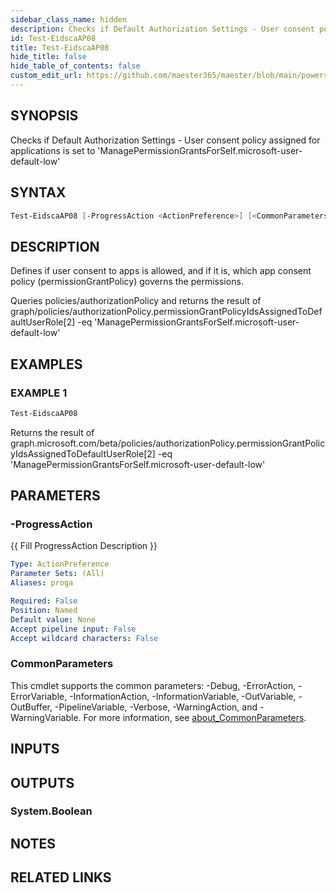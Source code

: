 ```yaml
---
sidebar_class_name: hidden
description: Checks if Default Authorization Settings - User consent policy assigned for applications is set to 'ManagePermissionGrantsForSelf.microsoft-user-default-low'
id: Test-EidscaAP08
title: Test-EidscaAP08
hide_title: false
hide_table_of_contents: false
custom_edit_url: https://github.com/maester365/maester/blob/main/powershell/public/Test-EidscaAP08.ps1
---
```


## SYNOPSIS

Checks if Default Authorization Settings - User consent policy assigned for applications is set to 'ManagePermissionGrantsForSelf.microsoft-user-default-low'

## SYNTAX

```powershell
Test-EidscaAP08 [-ProgressAction <ActionPreference>] [<CommonParameters>]
```

## DESCRIPTION

Defines if user consent to apps is allowed, and if it is, which app consent policy (permissionGrantPolicy) governs the permissions.

Queries policies/authorizationPolicy
and returns the result of
 graph/policies/authorizationPolicy.permissionGrantPolicyIdsAssignedToDefaultUserRole[2] -eq 'ManagePermissionGrantsForSelf.microsoft-user-default-low'

## EXAMPLES

### EXAMPLE 1

```powershell
Test-EidscaAP08
```

Returns the result of graph.microsoft.com/beta/policies/authorizationPolicy.permissionGrantPolicyIdsAssignedToDefaultUserRole[2] -eq 'ManagePermissionGrantsForSelf.microsoft-user-default-low'

## PARAMETERS

### -ProgressAction

\{\{ Fill ProgressAction Description \}\}

```yaml
Type: ActionPreference
Parameter Sets: (All)
Aliases: proga

Required: False
Position: Named
Default value: None
Accept pipeline input: False
Accept wildcard characters: False
```

### CommonParameters

This cmdlet supports the common parameters: -Debug, -ErrorAction, -ErrorVariable, -InformationAction, -InformationVariable, -OutVariable, -OutBuffer, -PipelineVariable, -Verbose, -WarningAction, and -WarningVariable. For more information, see [about_CommonParameters](http://go.microsoft.com/fwlink/?LinkID=113216).

## INPUTS

## OUTPUTS

### System.Boolean

## NOTES

## RELATED LINKS
